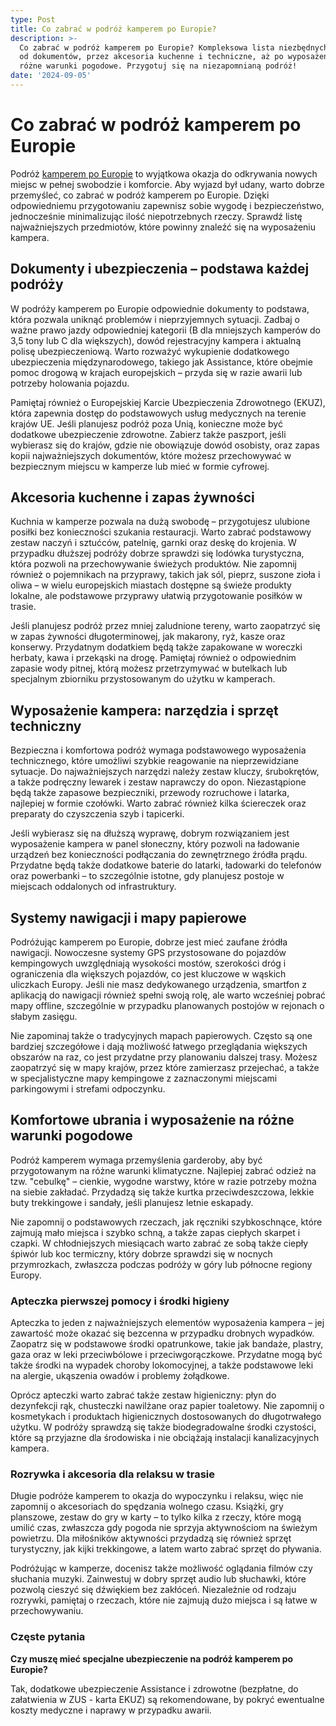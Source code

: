 ```yaml
---
type: Post
title: Co zabrać w podróż kamperem po Europie?
description: >-
  Co zabrać w podróż kamperem po Europie? Kompleksowa lista niezbędnych rzeczy:
  od dokumentów, przez akcesoria kuchenne i techniczne, aż po wyposażenie na
  różne warunki pogodowe. Przygotuj się na niezapomnianą podróż!
date: '2024-09-05'
---
```

# **Co zabrać w podróż kamperem po Europie**

Podróż [kamperem po Europie](https://campandtrailer.pl/) to wyjątkowa okazja do odkrywania nowych miejsc w pełnej swobodzie i komforcie. Aby wyjazd był udany, warto dobrze przemyśleć, co zabrać w podróż kamperem po Europie. Dzięki odpowiedniemu przygotowaniu zapewnisz sobie wygodę i bezpieczeństwo, jednocześnie minimalizując ilość niepotrzebnych rzeczy. Sprawdź listę najważniejszych przedmiotów, które powinny znaleźć się na wyposażeniu kampera.

## Dokumenty i ubezpieczenia – podstawa każdej podróży

W podróży kamperem po Europie odpowiednie dokumenty to podstawa, która pozwala uniknąć problemów i nieprzyjemnych sytuacji. Zadbaj o ważne prawo jazdy odpowiedniej kategorii (B dla mniejszych kamperów do 3,5 tony lub C dla większych), dowód rejestracyjny kampera i aktualną polisę ubezpieczeniową. Warto rozważyć wykupienie dodatkowego ubezpieczenia międzynarodowego, takiego jak Assistance, które obejmie pomoc drogową w krajach europejskich – przyda się w razie awarii lub potrzeby holowania pojazdu.

Pamiętaj również o Europejskiej Karcie Ubezpieczenia Zdrowotnego (EKUZ), która zapewnia dostęp do podstawowych usług medycznych na terenie krajów UE. Jeśli planujesz podróż poza Unią, konieczne może być dodatkowe ubezpieczenie zdrowotne. Zabierz także paszport, jeśli wybierasz się do krajów, gdzie nie obowiązuje dowód osobisty, oraz zapas kopii najważniejszych dokumentów, które możesz przechowywać w bezpiecznym miejscu w kamperze lub mieć w formie cyfrowej.

## Akcesoria kuchenne i zapas żywności

Kuchnia w kamperze pozwala na dużą swobodę – przygotujesz ulubione posiłki bez konieczności szukania restauracji. Warto zabrać podstawowy zestaw naczyń i sztućców, patelnię, garnki oraz deskę do krojenia. W przypadku dłuższej podróży dobrze sprawdzi się lodówka turystyczna, która pozwoli na przechowywanie świeżych produktów. Nie zapomnij również o pojemnikach na przyprawy, takich jak sól, pieprz, suszone zioła i oliwa – w wielu europejskich miastach dostępne są świeże produkty lokalne, ale podstawowe przyprawy ułatwią przygotowanie posiłków w trasie.

Jeśli planujesz podróż przez mniej zaludnione tereny, warto zaopatrzyć się w zapas żywności długoterminowej, jak makarony, ryż, kasze oraz konserwy. Przydatnym dodatkiem będą także zapakowane w woreczki herbaty, kawa i przekąski na drogę. Pamiętaj również o odpowiednim zapasie wody pitnej, którą możesz przetrzymywać w butelkach lub specjalnym zbiorniku przystosowanym do użytku w kamperach.

## Wyposażenie kampera: narzędzia i sprzęt techniczny

Bezpieczna i komfortowa podróż wymaga podstawowego wyposażenia technicznego, które umożliwi szybkie reagowanie na nieprzewidziane sytuacje. Do najważniejszych narzędzi należy zestaw kluczy, śrubokrętów, a także podręczny lewarek i zestaw naprawczy do opon. Niezastąpione będą także zapasowe bezpieczniki, przewody rozruchowe i latarka, najlepiej w formie czołówki. Warto zabrać również kilka ściereczek oraz preparaty do czyszczenia szyb i tapicerki.

Jeśli wybierasz się na dłuższą wyprawę, dobrym rozwiązaniem jest wyposażenie kampera w panel słoneczny, który pozwoli na ładowanie urządzeń bez konieczności podłączania do zewnętrznego źródła prądu. Przydatne będą także dodatkowe baterie do latarki, ładowarki do telefonów oraz powerbanki – to szczególnie istotne, gdy planujesz postoje w miejscach oddalonych od infrastruktury.

## Systemy nawigacji i mapy papierowe

Podróżując kamperem po Europie, dobrze jest mieć zaufane źródła nawigacji. Nowoczesne systemy GPS przystosowane do pojazdów kempingowych uwzględniają wysokości mostów, szerokości dróg i ograniczenia dla większych pojazdów, co jest kluczowe w wąskich uliczkach Europy. Jeśli nie masz dedykowanego urządzenia, smartfon z aplikacją do nawigacji również spełni swoją rolę, ale warto wcześniej pobrać mapy offline, szczególnie w przypadku planowanych postojów w rejonach o słabym zasięgu.

Nie zapominaj także o tradycyjnych mapach papierowych. Często są one bardziej szczegółowe i dają możliwość łatwego przeglądania większych obszarów na raz, co jest przydatne przy planowaniu dalszej trasy. Możesz zaopatrzyć się w mapy krajów, przez które zamierzasz przejechać, a także w specjalistyczne mapy kempingowe z zaznaczonymi miejscami parkingowymi i strefami odpoczynku.

## Komfortowe ubrania i wyposażenie na różne warunki pogodowe

Podróż kamperem wymaga przemyślenia garderoby, aby być przygotowanym na różne warunki klimatyczne. Najlepiej zabrać odzież na tzw. "cebulkę" – cienkie, wygodne warstwy, które w razie potrzeby można na siebie zakładać. Przydadzą się także kurtka przeciwdeszczowa, lekkie buty trekkingowe i sandały, jeśli planujesz letnie eskapady.

Nie zapomnij o podstawowych rzeczach, jak ręczniki szybkoschnące, które zajmują mało miejsca i szybko schną, a także zapas ciepłych skarpet i czapki. W chłodniejszych miesiącach warto zabrać ze sobą także ciepły śpiwór lub koc termiczny, który dobrze sprawdzi się w nocnych przymrozkach, zwłaszcza podczas podróży w góry lub północne regiony Europy.

### Apteczka pierwszej pomocy i środki higieny

Apteczka to jeden z najważniejszych elementów wyposażenia kampera – jej zawartość może okazać się bezcenna w przypadku drobnych wypadków. Zaopatrz się w podstawowe środki opatrunkowe, takie jak bandaże, plastry, gaza oraz w leki przeciwbólowe i przeciwgorączkowe. Przydatne mogą być także środki na wypadek choroby lokomocyjnej, a także podstawowe leki na alergie, ukąszenia owadów i problemy żołądkowe.

Oprócz apteczki warto zabrać także zestaw higieniczny: płyn do dezynfekcji rąk, chusteczki nawilżane oraz papier toaletowy. Nie zapomnij o kosmetykach i produktach higienicznych dostosowanych do długotrwałego użytku. W podróży sprawdzą się także biodegradowalne środki czystości, które są przyjazne dla środowiska i nie obciążają instalacji kanalizacyjnych kampera.

### Rozrywka i akcesoria dla relaksu w trasie

Długie podróże kamperem to okazja do wypoczynku i relaksu, więc nie zapomnij o akcesoriach do spędzania wolnego czasu. Książki, gry planszowe, zestaw do gry w karty – to tylko kilka z rzeczy, które mogą umilić czas, zwłaszcza gdy pogoda nie sprzyja aktywnościom na świeżym powietrzu. Dla miłośników aktywności przydadzą się również sprzęt turystyczny, jak kijki trekkingowe, a latem warto zabrać sprzęt do pływania.

Podróżując w kamperze, docenisz także możliwość oglądania filmów czy słuchania muzyki. Zainwestuj w dobry sprzęt audio lub słuchawki, które pozwolą cieszyć się dźwiękiem bez zakłóceń. Niezależnie od rodzaju rozrywki, pamiętaj o rzeczach, które nie zajmują dużo miejsca i są łatwe w przechowywaniu.

### Częste pytania

**Czy muszę mieć specjalne ubezpieczenie na podróż kamperem po Europie?**

Tak, dodatkowe ubezpieczenie Assistance i zdrowotne (bezpłatne, do załatwienia w ZUS - karta EKUZ) są rekomendowane, by pokryć ewentualne koszty medyczne i naprawy w przypadku awarii.
